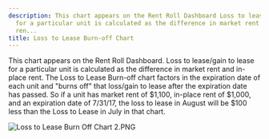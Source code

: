 ```yaml
---
description: This chart appears on the Rent Roll Dashboard Loss to leasegain to lease
  for a particular unit is calculated as the difference in market rent and inplace
  ren...
title: Loss to Lease Burn-off Chart
---
```


This chart appears on the Rent Roll Dashboard. Loss to lease/gain to lease for a particular unit is calculated as the difference in market rent and in-place rent. The Loss to Lease Burn-off chart factors in the expiration date of each unit and "burns off" that loss/gain to lease after the expiration date has passed. So if a unit has market rent of $1,100, in-place rent of $1,000, and an expiration date of 7/31/17, the loss to lease in August will be $100 less than the Loss to Lease in July in that chart.


<Frame>
  <img src="/images/rediq/27c614053a16e3da2d7ccdb4425f7e8ae8c91a1d.png" alt="Loss to Lease Burn Off Chart 2.PNG" />
</Frame>